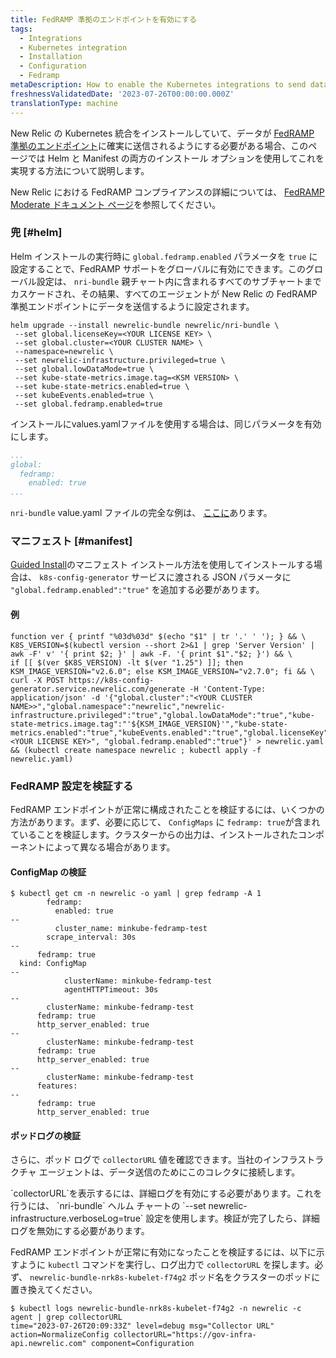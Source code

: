```yaml
---
title: FedRAMP 準拠のエンドポイントを有効にする
tags:
  - Integrations
  - Kubernetes integration
  - Installation
  - Configuration
  - Fedramp
metaDescription: How to enable the Kubernetes integrations to send data to the New Relic FedRamp-compliant endpoints.
freshnessValidatedDate: '2023-07-26T00:00:00.000Z'
translationType: machine
---
```


New Relic の Kubernetes 統合をインストールしていて、データが [FedRAMP 準拠のエンドポイント](/docs/security/security-privacy/compliance/fedramp-compliant-endpoints/)に確実に送信されるようにする必要がある場合、このページでは Helm と Manifest の両方のインストール オプションを使用してこれを実現する方法について説明します。

New Relic における FedRAMP コンプライアンスの詳細については、 [FedRAMP Moderate ドキュメント ページ](/docs/security/security-privacy/compliance/certificates-standards-regulations/fedramp/)を参照してください。

### 兜 [#helm]

Helm インストールの実行時に `global.fedramp.enabled` パラメータを `true` に設定することで、FedRAMP サポートをグローバルに有効にできます。このグローバル設定は、 `nri-bundle` 親チャート内に含まれるすべてのサブチャートまでカスケードされ、その結果、すべてのエージェントが New Relic の FedRAMP 準拠エンドポイントにデータを送信するように設定されます。

```shell
helm upgrade --install newrelic-bundle newrelic/nri-bundle \
 --set global.licenseKey=<YOUR LICENSE KEY> \
 --set global.cluster=<YOUR CLUSTER NAME> \
 --namespace=newrelic \
 --set newrelic-infrastructure.privileged=true \
 --set global.lowDataMode=true \
 --set kube-state-metrics.image.tag=<KSM VERSION> \
 --set kube-state-metrics.enabled=true \
 --set kubeEvents.enabled=true \
 --set global.fedramp.enabled=true
```

インストールにvalues.yamlファイルを使用する場合は、同じパラメータを有効にします。

```yaml
...
global:
  fedramp:
    enabled: true
...
```

`nri-bundle` value.yaml ファイルの完全な例は、 [ここに](https://github.com/newrelic/helm-charts/blob/master/charts/nri-bundle/values.yaml)あります。

### マニフェスト [#manifest]

[Guided Install](https://one.newrelic.com/nr1-core?account=2498654&state=d1aae74b-0ad6-b0f3-093d-cc89ecf89234)のマニフェスト インストール方法を使用してインストールする場合は、 `k8s-config-generator` サービスに渡される JSON パラメータに `"global.fedramp.enabled":"true"` を追加する必要があります。

#### 例

```shell
function ver { printf "%03d%03d" $(echo "$1" | tr '.' ' '); } && \
K8S_VERSION=$(kubectl version --short 2>&1 | grep 'Server Version' | awk -F' v' '{ print $2; }' | awk -F. '{ print $1"."$2; }') && \
if [[ $(ver $K8S_VERSION) -lt $(ver "1.25") ]]; then KSM_IMAGE_VERSION="v2.6.0"; else KSM_IMAGE_VERSION="v2.7.0"; fi && \
curl -X POST https://k8s-config-generator.service.newrelic.com/generate -H 'Content-Type: application/json' -d '{"global.cluster":"<YOUR CLUSTER NAME>>","global.namespace":"newrelic","newrelic-infrastructure.privileged":"true","global.lowDataMode":"true","kube-state-metrics.image.tag":"'${KSM_IMAGE_VERSION}'","kube-state-metrics.enabled":"true","kubeEvents.enabled":"true","global.licenseKey":"<YOUR LICENSE KEY>", "global.fedramp.enabled":"true"}' > newrelic.yaml && (kubectl create namespace newrelic ; kubectl apply -f newrelic.yaml)
```

### FedRAMP 設定を検証する

FedRAMP エンドポイントが正常に構成されたことを検証するには、いくつかの方法があります。まず、必要に応じて、 `ConfigMaps` に `fedramp: true`が含まれていることを検証します。クラスターからの出力は、インストールされたコンポーネントによって異なる場合があります。

#### ConfigMap の検証

```
$ kubectl get cm -n newrelic -o yaml | grep fedramp -A 1
        fedramp:
          enabled: true
--
          cluster_name: minkube-fedramp-test
        scrape_interval: 30s
--
      fedramp: true
  kind: ConfigMap
--
            clusterName: minkube-fedramp-test
            agentHTTPTimeout: 30s
--
        clusterName: minkube-fedramp-test
      fedramp: true
      http_server_enabled: true
--
        clusterName: minkube-fedramp-test
      fedramp: true
      http_server_enabled: true
--
        clusterName: minkube-fedramp-test
      features:
--
      fedramp: true
      http_server_enabled: true
```

#### ポッドログの検証

さらに、ポッド ログで `collectorURL` 値を確認できます。当社のインフラストラクチャ エージェントは、データ送信のためにこのコレクタに接続します。

<Callout title="詳細なログが必要です">
  `collectorURL`を表示するには、詳細ログを有効にする必要があります。これを行うには、 `nri-bundle` ヘルム チャートの `--set newrelic-infrastructure.verboseLog=true` 設定を使用します。検証が完了したら、詳細ログを無効にする必要があります。
</Callout>

FedRAMP エンドポイントが正常に有効になったことを検証するには、以下に示すように `kubectl` コマンドを実行し、ログ出力で `collectorURL` を探します。必ず、 `newrelic-bundle-nrk8s-kubelet-f74g2` ポッド名をクラスターのポッドに置き換えてください。

```
$ kubectl logs newrelic-bundle-nrk8s-kubelet-f74g2 -n newrelic -c agent | grep collectorURL
time="2023-07-26T20:09:33Z" level=debug msg="Collector URL" action=NormalizeConfig collectorURL="https://gov-infra-api.newrelic.com" component=Configuration
```
